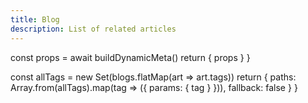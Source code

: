 ```yaml
---
title: Blog
description: List of related articles
---
```



  const props = await buildDynamicMeta()
  return { props }
}

  const allTags = new Set(blogs.flatMap(art => art.tags))
  return {
    paths: Array.from(allTags).map(tag => ({ params: { tag } })),
    fallback: false
  }
}

<Blog />
